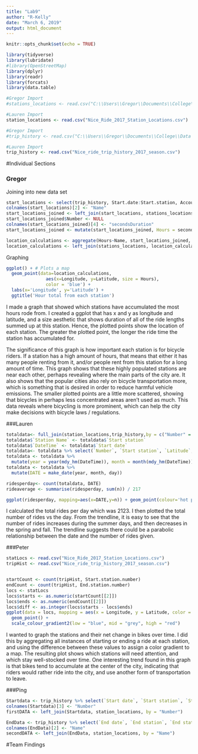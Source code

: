 ```yaml
---
title: "Lab9"
author: "R-Kelly"
date: "March 6, 2019"
output: html_document
---
```


```r
knitr::opts_chunk$set(echo = TRUE)
```

```r
library(tidyverse)
library(lubridate)
#library(OpenStreetMap)
library(dplyr)
library(readr)
library(forcats)
library(data.table)
```

```r
#Gregor Import
#stations_locations <- read.csv("C:\\Users\\Gregor\\Documents\\College\\Data Science\\Homeworks\\Lab #9\\Nice_Ride_2017_Station_Locations.csv", header = TRUE)

#Lauren Import
station_locations <- read.csv("Nice_Ride_2017_Station_Locations.csv")
```

```r
#Gregor Import
#trip_history <- read.csv("C:\\Users\\Gregor\\Documents\\College\\Data Science\\Homeworks\\Lab 9\\Nice_ride_trip_history_2017_season.csv")

#Lauren Import
trip_history <- read.csv("Nice_ride_trip_history_2017_season.csv")
```


#Individual Sections

### Gregor


Joining into new data set

```r
start_locations <- select(trip_history, Start.date:Start.station, Account.type:Total.duration..Seconds.)
colnames(start_locations)[2] <- "Name"
start_locations_joined <- left_join(start_locations, stations_locations, by = "Name")
start_locations_joined$Number <- NULL
colnames(start_locations_joined)[4] <- "secondsDuration"
start_locations_joined <- mutate(start_locations_joined, Hours = secondsDuration / (60*60))

location_calculations <- aggregate(Hours~Name, start_locations_joined, FUN = sum)
location_calculations <- left_join(stations_locations, location_calculations, by = "Name")
```


Graphing

```r
ggplot() + # Plots a map 
  geom_point(data=location_calculations, 
               aes(x=Longitude, y=Latitude, size = Hours), 
               color = 'blue') +
  labs(x='Longitude', y='Latitude') +
  ggtitle('Hour total from each station')
```





I made a graph that showed which stations have accumulated the most hours rode from. I created a ggplot that has x and y as longitude and latitude, and a size aesthetic that shows duration of all of the ride lengths summed up at this station. Hence, the plotted points show the location of each station. The greater the plotted point, the longer the ride time the station has accumulated for.

The significance of this graph is how important each station is for bicycle riders. If a station has a high amount of hours, that means that either it has many people renting from it, and/or  people rent from this station for a long amount of time. This graph shows that these highly populated stations are near each other, perhaps revealing where the main parts of the city are. It also shows that the popular cities also rely on bicycle transportation more, which is something that is desired in order to reduce harmful vehicle emissions. The smaller plotted points are a little more scattered, showing that bicycles in perhaps less concentrated areas aren't used as much. This data reveals where bicycling is more prominent, which can help the city make decisions with bicycle laws / regulations. 


###Lauren

```r
totaldata<- full_join(station_locations,trip_history,by = c("Number" = "Start station number"))
totaldata$`Station Name` <- totaldata$`Start station`
totaldata$`DateTime` <- totaldata$`Start date`
totaldata<- totaldata %>% select(`Number`, `Start station`, `Latitude`, `Longitude`, `Total docks`,`DateTime`)
totaldata <- totaldata %>% 
  mutate(year = year(mdy_hm(DateTime)), month = month(mdy_hm(DateTime)), day = day(mdy_hm(DateTime)))
totaldata <- totaldata %>%
  mutate(DATE = make_date(year, month, day))

ridesperday<- count(totaldata, DATE)
rideaverage <- summarise(ridesperday, sum(n)) / 217


```


```r
ggplot(ridesperday, mapping=aes(x=DATE,y=n)) + geom_point(colour='hot pink') + geom_smooth() + theme_classic()
```


I calculated the total rides per day which was 2123. I then plotted the total number of rides vs the day. From the trendline, it is easy to see that the number of rides increases during the summer days, and then decreases in the spring and fall. The trendline suggests there could be a parabolic relationship between the date and the number of rides given. 


###Peter
```r
statLocs <- read.csv("Nice_Ride_2017_Station_Locations.csv")
tripHist <- read.csv("Nice_ride_trip_history_2017_season.csv")


startCount <- count(tripHist, Start.station.number)
endCount <- count(tripHist, End.station.number)
locs <- statLocs
locs$starts <- as.numeric(startCount[[2]])
locs$ends <- as.numeric(endCount[[2]])
locs$diff <- as.integer(locs$starts - locs$ends)
ggplot(data = locs, mapping = aes(x = Longitude, y = Latitude, color = diff))+
  geom_point() +
  scale_colour_gradient2(low = "blue", mid = "grey", high = "red")
```
I wanted to graph the stations and their net change in bikes over time. I did this by aggregating all instances of starting or ending a ride at each station, and using the difference between these values to assign a color gradient to a map. The resulting plot shows which stations will need attention, and which stay well-stocked over time. One interesting trend found in this graph is that bikes tend to accumulate at the center of the city, indicating that riders would rather ride into the city, and use another form of transportation to leave. 


###Ping
```r
Startdata <- trip_history %>% select(`Start date`, `Start station`, `Start station number`,`Total duration (Seconds)` )
colnames(Startdata)[3] <- "Number" 
firstDATA <- left_join(Startdata, station_locations, by = "Number")

EndData <- trip_history %>% select(`End date`, `End station`, `End station number`)
colnames(EndData)[2] <- "Name"
secondDATA <- left_join(EndData, station_locations, by = "Name")

```


#Team Findings

